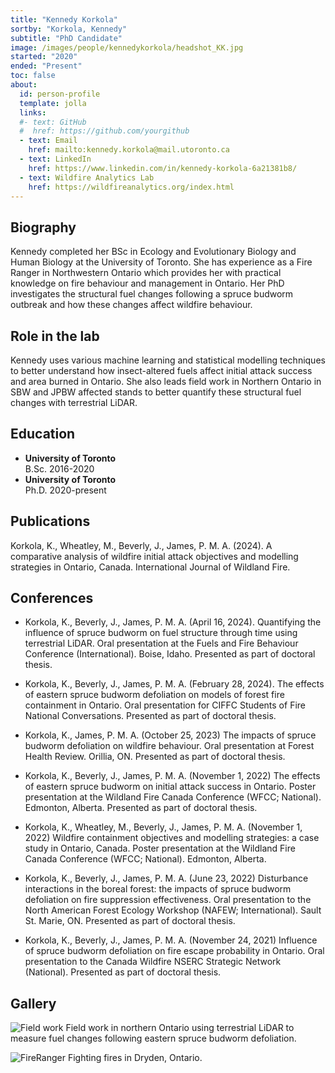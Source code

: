 ```yaml
---
title: "Kennedy Korkola"
sortby: "Korkola, Kennedy"
subtitle: "PhD Candidate"
image: /images/people/kennedykorkola/headshot_KK.jpg
started: "2020"
ended: "Present"
toc: false
about:
  id: person-profile
  template: jolla
  links:
  #- text: GitHub
  #  href: https://github.com/yourgithub
  - text: Email
    href: mailto:kennedy.korkola@mail.utoronto.ca
  - text: LinkedIn
    href: https://www.linkedin.com/in/kennedy-korkola-6a21381b8/
  - text: Wildfire Analytics Lab
    href: https://wildfireanalytics.org/index.html
---
```


::: {#person-profile}
:::

## Biography

Kennedy completed her BSc in Ecology and Evolutionary Biology and Human Biology at the University of Toronto. She has experience as a Fire Ranger in Northwestern Ontario which provides her with practical knowledge on fire behaviour and management in Ontario. Her PhD investigates the structural fuel changes following a spruce budworm outbreak and how these changes affect wildfire behaviour.

## Role in the lab
Kennedy uses various machine learning and statistical modelling techniques to better understand how insect-altered fuels affect initial attack success and area burned in Ontario. She also leads field work in Northern Ontario in SBW and JPBW affected stands to better quantify these structural fuel changes with terrestrial LiDAR.

## Education

-   **University of Toronto**<br /> B.Sc. 2016-2020
-   **University of Toronto**<br /> Ph.D. 2020-present

## Publications

Korkola, K., Wheatley, M., Beverly, J., James, P. M. A. (2024). A comparative analysis of wildfire initial attack objectives and modelling strategies in Ontario, Canada. International Journal of Wildland Fire. 

## Conferences

-   Korkola, K., Beverly, J., James, P. M. A. (April 16, 2024). Quantifying the influence of spruce budworm on fuel structure through time using terrestrial LiDAR. Oral presentation at the Fuels and Fire Behaviour Conference (International). Boise, Idaho. Presented as part of doctoral thesis. 

-   Korkola, K., Beverly, J., James, P. M. A. (February 28, 2024). The effects of eastern spruce budworm defoliation on models of forest fire containment in Ontario. Oral presentation for CIFFC Students of Fire National Conversations. Presented as part of doctoral thesis. 

-   Korkola, K., James, P. M. A. (October 25, 2023) The impacts of spruce budworm defoliation on wildfire behaviour. Oral presentation at Forest Health Review. Orillia, ON. Presented as part of doctoral thesis.

-   Korkola, K., Beverly, J., James, P. M. A. (November 1, 2022) The effects of eastern spruce budworm on initial attack success in Ontario. Poster presentation at the Wildland Fire Canada Conference (WFCC; National). Edmonton, Alberta. Presented as part of doctoral thesis.  

-   Korkola, K., Wheatley, M., Beverly, J., James, P. M. A. (November 1, 2022) Wildfire containment objectives and modelling strategies: a case study in Ontario, Canada. Poster presentation at the Wildland Fire Canada Conference (WFCC; National). Edmonton, Alberta.  

-   Korkola, K., Beverly, J., James, P. M. A. (June 23, 2022) Disturbance interactions in the boreal forest: the impacts of spruce budworm defoliation on fire suppression effectiveness. Oral presentation to the North American Forest Ecology Workshop (NAFEW; International). Sault St. Marie, ON. Presented as part of doctoral thesis. 

-   Korkola, K., Beverly, J., James, P. M. A. (November 24, 2021) Influence of spruce budworm defoliation on fire escape probability in Ontario. Oral presentation to the Canada Wildfire NSERC Strategic Network (National). Presented as part of doctoral thesis. 

## Gallery 
![Field work](/images/people/kennedykorkola/lidar_kk_field.jpg)
Field work in northern Ontario using terrestrial LiDAR to measure fuel changes following eastern spruce budworm defoliation.

![FireRanger](/images/people/kennedykorkola/fire_kk_omnr.jpg)
Fighting fires in Dryden, Ontario. 